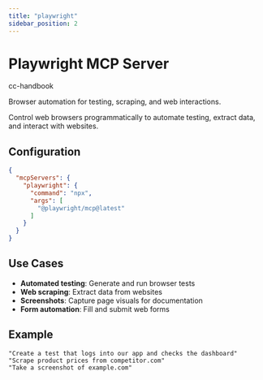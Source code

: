 ```yaml
---
title: "playwright"
sidebar_position: 2
---
```



# Playwright MCP Server

<span className="badge badge--primary">cc-handbook</span>

Browser automation for testing, scraping, and web interactions.

Control web browsers programmatically to automate testing, extract data, and interact with websites.

## Configuration

```json
{
  "mcpServers": {
    "playwright": {
      "command": "npx",
      "args": [
        "@playwright/mcp@latest"
      ]
    }
  }
}
```

## Use Cases

- **Automated testing**: Generate and run browser tests
- **Web scraping**: Extract data from websites
- **Screenshots**: Capture page visuals for documentation
- **Form automation**: Fill and submit web forms

## Example

```
"Create a test that logs into our app and checks the dashboard"
"Scrape product prices from competitor.com"
"Take a screenshot of example.com"
```
